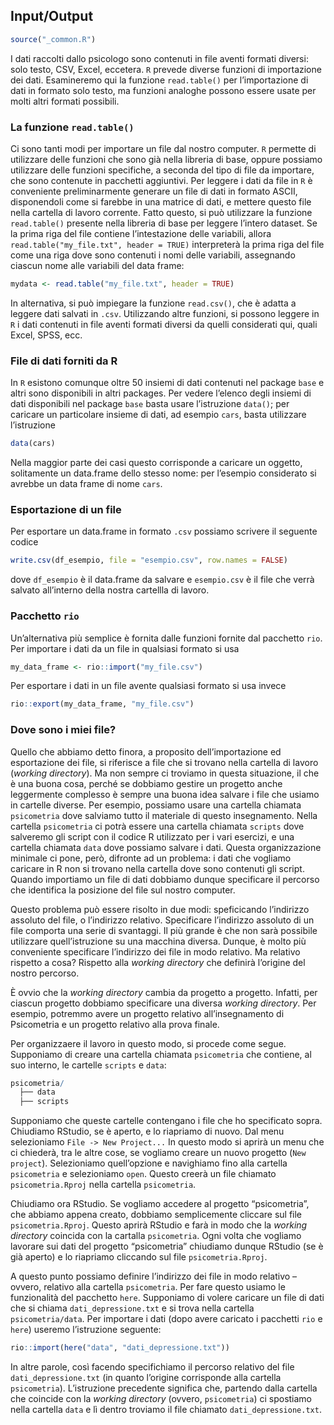 ## Input/Output {#chapter-input-output}

```r
source("_common.R")
```

I dati raccolti dallo psicologo sono contenuti in file aventi formati
diversi: solo testo, CSV, Excel, eccetera. `R` prevede diverse funzioni
di importazione dei dati. Esamineremo qui la funzione `read.table()` per
l'importazione di dati in formato solo testo, ma funzioni analoghe
possono essere usate per molti altri formati possibili.

### La funzione `read.table()`

Ci sono tanti modi per importare un file dal nostro computer. `R` permette di utilizzare delle funzioni che sono già nella libreria di base, oppure possiamo utilizzare delle funzioni specifiche, a seconda del tipo di file da importare, che sono contenute in pacchetti aggiuntivi. Per leggere i dati da file in `R` è conveniente
preliminarmente generare un file di dati in formato ASCII, disponendoli
come si farebbe in una matrice di dati, e mettere questo file nella
cartella di lavoro corrente. Fatto questo, si può utilizzare la funzione
`read.table()` presente nella libreria di base per leggere l'intero
dataset. Se la prima riga del file contiene l'intestazione delle
variabili, allora `read.table("my_file.txt", header = TRUE)`
interpreterà la prima riga del file come una riga dove sono contenuti i
nomi delle variabili, assegnando ciascun nome alle variabili del data
frame:
```r
mydata <- read.table("my_file.txt", header = TRUE)
```
    
In alternativa, si può impiegare la funzione `read.csv()`, che è adatta
a leggere dati salvati in `.csv`. Utilizzando altre funzioni, si possono
leggere in `R` i dati contenuti in file aventi formati diversi da quelli
considerati qui, quali Excel, SPSS, ecc.

### File di dati forniti da R

In `R` esistono comunque oltre 50 insiemi di dati contenuti nel package
`base` e altri sono disponibili in altri packages. Per vedere l'elenco
degli insiemi di dati disponibili nel package `base` basta usare
l'istruzione `data()`; per caricare un particolare insieme di dati, ad
esempio `cars`, basta utilizzare l'istruzione
```r
data(cars)
```

Nella maggior parte dei casi questo corrisponde a caricare un oggetto,
solitamente un data.frame dello stesso nome: per l'esempio considerato
si avrebbe un data frame di nome `cars`.

### Esportazione di un file

Per esportare un data.frame in formato `.csv` possiamo scrivere il
seguente codice
```r
write.csv(df_esempio, file = "esempio.csv", row.names = FALSE)
```
\noindent
dove `df_esempio` è il data.frame da salvare e `esempio.csv` è il file
che verrà salvato all'interno della nostra cartellla di lavoro.


### Pacchetto `rio`

Un'alternativa più semplice è fornita dalle funzioni fornite dal pacchetto `rio`.  Per importare i dati da un file in qualsiasi formato si usa
```r
my_data_frame <- rio::import("my_file.csv")
```
Per esportare i dati in un file avente qualsiasi formato si usa invece
```r
rio::export(my_data_frame, "my_file.csv")
```

### Dove sono i miei file?

Quello che abbiamo detto finora, a proposito dell'importazione ed esportazione dei file, si riferisce a file che si trovano nella cartella di lavoro (_working directory_). Ma non sempre ci troviamo in questa situazione, il che è una buona cosa, perché se dobbiamo gestire un progetto anche leggermente complesso è sempre una buona idea salvare i file che usiamo in cartelle diverse. Per esempio, possiamo usare una cartella chiamata `psicometria` dove salviamo tutto il materiale di questo insegnamento. Nella cartella `psicometria` ci potrà essere una cartella chiamata `scripts` dove salveremo gli script con il codice R utilizzato per i vari esercizi, e una cartella chiamata `data` dove possiamo salvare i dati. Questa organizzazione minimale ci pone, però, difronte ad un problema: i dati che vogliamo caricare in R non si trovano nella cartella dove sono contenuti gli script. Quando importiamo un file di dati dobbiamo dunque specificare il percorso che identifica la posizione del file sul nostro computer.

Questo problema può essere risolto in due modi: speficicando l'indirizzo assoluto del file, o l'indirizzo relativo. Specificare l'indirizzo assoluto di un file comporta una serie di svantaggi. Il più grande è che non sarà possibile utilizzare quell'istruzione su una macchina diversa.  Dunque, è molto più conveniente specificare l'indirizzo dei file in modo relativo.  Ma relativo rispetto a cosa?  Rispetto alla _working directory_ che definirà l'origine del nostro percorso.

È ovvio che la _working directory_ cambia da progetto a progetto. Infatti, per ciascun progetto dobbiamo specificare una diversa _working directory_.  Per esempio, potremmo avere un progetto relativo all'insegnamento di Psicometria e un progetto relativo alla prova finale.

Per organizzaere il lavoro in questo modo, si procede come segue. Supponiamo di creare una cartella chiamata `psicometria` che contiene, al suo interno, le cartelle `scripts` e `data`: 
```r
psicometria/
  ├── data
  ├── scripts
```

Supponiamo che queste cartelle contengano i file che ho specificato sopra. Chiudiamo RStudio, se è aperto, e lo riapriamo di nuovo.  Dal menu selezioniamo `File -> New Project...` In questo modo si aprirà un menu che ci chiederà, tra le altre cose, se vogliamo creare un nuovo progetto (`New project`). Selezioniamo quell'opzione e navighiamo fino alla cartella `psicometria` e selezioniamo `open`. Questo creerà un file chiamato `psicometria.Rproj` nella cartella `psicometria`.

Chiudiamo ora RStudio.  Se vogliamo accedere al progetto "psicometria", che abbiamo appena creato, dobbiamo semplicemente cliccare sul file `psicometria.Rproj`. Questo aprirà RStudio e farà in modo che la _working directory_ coincida con la cartalla `psicometria`. Ogni volta che vogliamo lavorare sui dati del progetto "psicometria" chiudiamo dunque RStudio (se è già aperto) e lo riapriamo cliccando sul file `psicometria.Rproj`.

A questo punto possiamo definire l'indirizzo dei file in modo relativo -- ovvero, relativo alla cartella `psicometria`. Per fare questo usiamo le funzionalità del pacchetto `here`. Supponiamo di volere caricare un file di dati che si chiama `dati_depressione.txt` e si trova nella cartella `psicometria/data`. Per importare i dati (dopo avere caricato i pacchetti `rio` e `here`) useremo l'istruzione seguente:
```r
rio::import(here("data", "dati_depressione.txt"))
```
In altre parole, così facendo specifichiamo il percorso relativo del file `dati_depressione.txt` (in quanto l'origine corrisponde alla cartella `psicometria`).  L'istruzione precedente significa che, partendo dalla cartella che coincide con la _working directory_ (ovvero, `psicometria`) ci spostiamo nella cartella `data` e lì dentro troviamo il file chiamato `dati_depressione.txt`.






